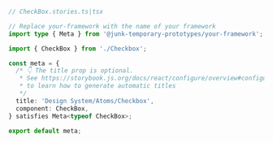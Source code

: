 ```ts
// CheckBox.stories.ts|tsx

// Replace your-framework with the name of your framework
import type { Meta } from '@junk-temporary-prototypes/your-framework';

import { CheckBox } from './Checkbox';

const meta = {
  /* 👇 The title prop is optional.
   * See https://storybook.js.org/docs/react/configure/overview#configure-story-loading
   * to learn how to generate automatic titles
   */
  title: 'Design System/Atoms/Checkbox',
  component: CheckBox,
} satisfies Meta<typeof CheckBox>;

export default meta;
```
